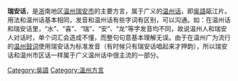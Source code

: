 {{unreferenced|time=2018-06-01T01:05:21+00:00}}
{{Infobox Language
|name= 瑞安話
|nativename=
|states= [[中国|中国]][[浙江省|浙江省]][[温州|温州]][[瑞安市|瑞安市]]
|region=
|speakers= 约100万
|rank=
|familycolor= 汉藏语系
|fam1= [[汉藏语系|汉藏语系]]
|fam2= [[汉语族|汉语族]]
|fam3= [[吴语|吴语支]]
|fam4= [[瓯江片|瓯江片]]
|nation= 无
|agency= 无
|iso1= zh| iso2b= chi| iso2t= zho| iso3=wuu }}

'''瑞安话'''，是[[浙|浙]]南地区[[温州|温州]][[瑞安市|瑞安市]]的主要方言，属于广义的[[温州话|温州话]]，即[[吳語|吳語]]甌江片。用法和温州话基本相同，发音和温州话有些字词有区别，可以沟通。如：在温州话和瑞安话里，“水”、“喜”、“瑞”、“安”、“龙”等字发音均不同，故说温州人和瑞安人对话时，单个词汇会造成不懂，而整句句意基本理解无误。由于在温州广为流行的[[温州鼓词|温州鼓词]]使用瑞安话为标准发音（有时候只有瑞安话唱起来才押韵），所以瑞安话和温州市区话一样属于广义温州话中很主流的一部分。

{{吳語}}
[[Category:吳語|Category:吳語]]
[[Category:溫州方言|Category:溫州方言]]
